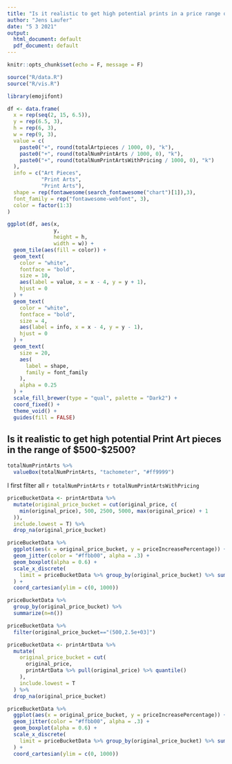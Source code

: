 ```yaml
---
title: "Is it realistic to get high potential prints in a price range of 500-2500?"
author: "Jens Laufer"
date: "5 3 2021"
output:
  html_document: default
  pdf_document: default
---
```


```r
knitr::opts_chunk$set(echo = F, message = F)
```

```r
source("R/data.R")
source("R/vis.R")
```

```r
library(emojifont)
```





```r
df <- data.frame(
  x = rep(seq(2, 15, 6.5)),
  y = rep(6.5, 3),
  h = rep(6, 3),
  w = rep(9, 3),
  value = c(
    paste0("+", round(totalArtpieces / 1000, 0), "k"),
    paste0("+", round(totalNumPrintArts / 1000, 0), "k"),
    paste0("+", round(totalNumPrintArtsWithPricing / 1000, 0), "k")
  ),
  info = c("Art Pieces",
           "Print Arts",
           "Print Arts"),
  shape = rep(fontawesome(search_fontawesome("chart")[1]),3),
  font_family = rep("fontawesome-webfont", 3),
  color = factor(1:3)
)

ggplot(df, aes(x,
               y,
               height = h,
               width = w)) +
  geom_tile(aes(fill = color)) +
  geom_text(
    color = "white",
    fontface = "bold",
    size = 10,
    aes(label = value, x = x - 4, y = y + 1),
    hjust = 0
  ) +
  geom_text(
    color = "white",
    fontface = "bold",
    size = 4,
    aes(label = info, x = x - 4, y = y - 1),
    hjust = 0
  ) +
  geom_text(
    size = 20,
    aes(
      label = shape,
      family = font_family
    ),
    alpha = 0.25
  ) +
  scale_fill_brewer(type = "qual", palette = "Dark2") +
  coord_fixed() +
  theme_void() +
  guides(fill = FALSE)
```



## Is it realistic to get high potential Print Art pieces in the range of $500-$2500?



```r
totalNumPrintArts %>% 
  valueBox(totalNumPrintArts, "tachometer", "#ff9999")
```

I first filter all `r totalNumPrintArts` `r totalNumPrintArtsWithPricing`



```r
priceBucketData <- printArtData %>%
  mutate(original_price_bucket = cut(original_price, c(
    min(original_price), 500, 2500, 5000, max(original_price) + 1
  )),
  include.lowest = T) %>%
  drop_na(original_price_bucket)

priceBucketData %>%
  ggplot(aes(x = original_price_bucket, y = priceIncreasePercentage)) +
  geom_jitter(color = "#ffbb00", alpha = .3) +
  geom_boxplot(alpha = 0.6) +
  scale_x_discrete(
    limit = priceBucketData %>% group_by(original_price_bucket) %>% summarise(median = median(priceIncreasePercentage, na.rm = T)) %>%  arrange(-median) %>% pull(original_price_bucket)
  ) +
  coord_cartesian(ylim = c(0, 1000))
```


```r
priceBucketData %>% 
  group_by(original_price_bucket) %>% 
  summarize(n=n())
```

```r
priceBucketData %>% 
  filter(original_price_bucket=="(500,2.5e+03]")
```


```r
priceBucketData <- printArtData %>%
  mutate(
    original_price_bucket = cut(
      original_price,
      printArtData %>% pull(original_price) %>% quantile()
    ),
    include.lowest = T
  ) %>%
  drop_na(original_price_bucket)

priceBucketData %>%
  ggplot(aes(x = original_price_bucket, y = priceIncreasePercentage)) +
  geom_jitter(color = "#ffbb00", alpha = .3) +
  geom_boxplot(alpha = 0.6) +
  scale_x_discrete(
    limit = priceBucketData %>% group_by(original_price_bucket) %>% summarise(median = median(priceIncreasePercentage, na.rm = T)) %>%  arrange(-median) %>% pull(original_price_bucket)
  ) +
  coord_cartesian(ylim = c(0, 1000))
```



